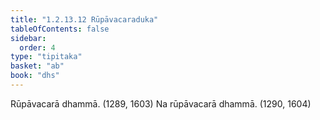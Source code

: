 ```yaml
---
title: "1.2.13.12 Rūpāvacaraduka"
tableOfContents: false
sidebar:
  order: 4
type: "tipitaka"
basket: "ab"
book: "dhs"
---
```



<DynamicBreadcrumb />

<Division number="116" book="dhs" bookNo="29" page="14">

<Paragraph number="267" book="dhs">
Rūpāvacarā dhammā. (<Emphasis>1289, 1603</Emphasis>)
</Paragraph>

<Paragraph number="268" book="dhs">
Na rūpāvacarā dhammā. (<Emphasis>1290, 1604</Emphasis>)
</Paragraph>
</Division>